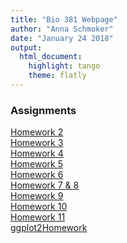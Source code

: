 ```yaml
---
title: "Bio 381 Webpage"
author: "Anna Schmoker"
date: "January 24 2018"
output: 
  html_document: 
    highlight: tango
    theme: flatly
---
```


### Assignments

[Homework 2](Homework2.html)   
[Homework 3](Homework_3.pdf)   
[Homework 4](Homework4.html)   
[Homework 5](Homework5.html)  
[Homework 6](Homework6.html)   
[Homework 7 & 8](Homework7.html)    
[Homework 9](Homework_8.html)   
[Homework 10](Homework10.html)   
[Homework 11](Homework11.html)   
[ggplot2Homework](ggplotHomework.html)

